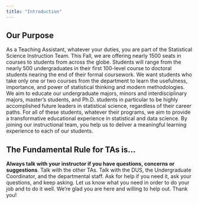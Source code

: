 ```yaml
---
title: "Introduction"
---
```


## Our Purpose {.unnumbered}

As a Teaching Assistant, whatever your duties, you are part of the Statistical Science Instruction Team.
This Fall, we are offering nearly 1500 seats in courses to students from across the globe.
Students will range from the nearly 500 undergraduates in their first 100-level course to doctoral students nearing the end of their formal coursework.
We want students who take only one or two courses from the department to learn the usefulness, importance, and power of statistical thinking and modern methodologies.
We aim to educate our undergraduate majors, minors and interdisciplinary majors, master's students, and Ph.D. students in particular to be highly accomplished future leaders in statistical science, regardless of their career paths.
For all of these students, whatever their programs, we aim to provide a transformative educational experience in statistical and data science.
By joining our instructional team, you help us to deliver a meaningful learning experience to each of our students.

## The Fundamental Rule for TAs is... {.unnumbered}

**Always talk with your instructor if you have questions, concerns or suggestions**.
Talk with the other TAs.
Talk with the DUS, the Undergraduate Coordinator, and the departmental staff.
Ask for help if you need it, ask your questions, and keep asking.
Let us know what you need in order to do your job and to do it well.
We're glad you are here and willing to help out.
Thank you!
